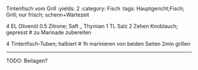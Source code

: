 Tintenfisch vom Grill
:yields: 2
:category: Fisch
:tags: Hauptgericht;Fisch; Grill; nur frisch; schenn+Wartezeit

4 EL Olivenöl
0.5 Zitrone; Saft
_ Thymian
1 TL Salz
2 Zehen Knoblauch; gepresst
# zu Marinade zubereiten

4 Tintenfisch-Tuben; halbiert
# 1h marinieren
  von beiden Seiten 2min grillen

---
TODO: Beilagen?